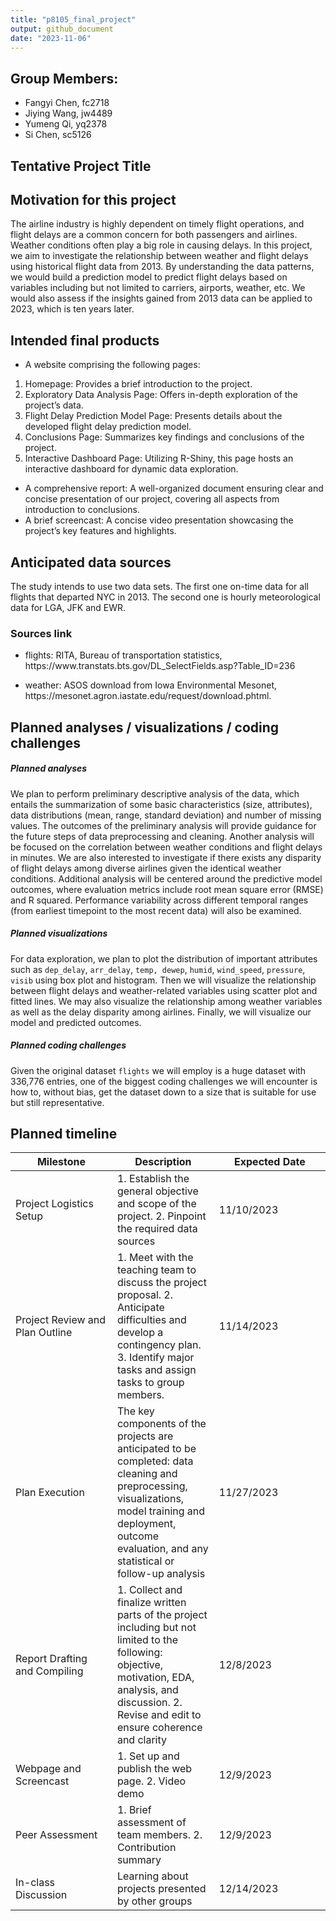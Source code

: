 ```yaml
---
title: "p8105_final_project"
output: github_document
date: "2023-11-06"
---
```


## Group Members:

* Fangyi Chen, fc2718
* Jiying Wang, jw4489 
* Yumeng Qi, yq2378
* Si Chen, sc5126

## Tentative Project Title

## Motivation for this project

The airline industry is highly dependent on timely flight operations, and flight delays are a common concern for both passengers and airlines. Weather conditions often play a big role in causing delays. In this project, we aim to investigate the relationship between weather and flight delays using historical flight data from 2013. By understanding the data patterns, we would build a prediction model to predict flight delays based on variables including but not limited to carriers, airports, weather, etc. We would also assess if the insights gained from 2013 data can be applied to 2023, which is ten years later.

## Intended final products

* A website comprising the following pages: 
1) Homepage: Provides a brief introduction to the project.
2) Exploratory Data Analysis Page: Offers in-depth exploration of the project's data.
3) Flight Delay Prediction Model Page: Presents details about the developed flight delay prediction model.
4) Conclusions Page: Summarizes key findings and conclusions of the project.
5) Interactive Dashboard Page: Utilizing R-Shiny, this page hosts an interactive dashboard for dynamic data exploration.
* A comprehensive report: A well-organized document ensuring clear and concise presentation of our project, covering all aspects from introduction to conclusions.
* A brief screencast: A concise video presentation showcasing the project's key features and highlights.


## Anticipated data sources

The study intends to use two data sets. The first one on-time data for all flights that departed NYC in 2013. The second one is hourly meteorological data for LGA, JFK and EWR. 

### Sources link

* flights: RITA, Bureau of transportation statistics, https://www.transtats.bts.gov/DL_SelectFields.asp?Table_ID=236

* weather: ASOS download from Iowa Environmental Mesonet, https://mesonet.agron.iastate.edu/request/download.phtml.

## Planned analyses / visualizations / coding challenges

##### Planned analyses

We plan to perform preliminary descriptive analysis of the data, which entails the summarization of some basic characteristics (size, attributes), data distributions (mean, range, standard deviation) and number of missing values. The outcomes of the preliminary analysis will provide guidance for the future steps of data preprocessing and cleaning. Another analysis will be focused on the correlation between weather conditions and flight delays in minutes. We are also interested to investigate if there exists any disparity of flight delays among diverse airlines given the identical weather conditions. Additional analysis will be centered around the predictive model outcomes, where evaluation metrics include root mean square error (RMSE) and R squared. Performance variability across different temporal ranges (from earliest timepoint to the most recent data) will also be examined.

##### Planned visualizations

For data exploration, we plan to plot the distribution of important attributes such as `dep_delay`, `arr_delay`, `temp, dewep`, `humid`, `wind_speed`, `pressure`, `visib` using box plot and histogram. Then we will visualize the relationship between flight delays and weather-related variables using scatter plot and fitted lines. We may also visualize the relationship among weather variables as well as the delay disparity among airlines. Finally, we will visualize our model and predicted outcomes.


##### Planned coding challenges

Given the original dataset `flights` we will employ is a huge dataset with 336,776 entries, one of the biggest coding challenges we will encounter is how to, without bias, get the dataset down to a size that is suitable for use but still representative.


## Planned timeline

Milestone  | Description | Expected Date
------------- | ------------- | --------------
Project Logistics Setup  | 1. Establish the general objective and scope of the project.  2. Pinpoint the required data sources | 11/10/2023
Project Review and Plan Outline  | 1. Meet with the teaching team to discuss the project proposal. 2. Anticipate difficulties and develop a contingency plan. 3. Identify major tasks and assign tasks to group members.| 11/14/2023
Plan Execution | The key components of the projects are anticipated to be completed: data cleaning and preprocessing, visualizations, model training and deployment, outcome evaluation, and any statistical or follow-up analysis | 11/27/2023
Report Drafting and Compiling | 1. Collect and finalize written parts of the project including but not limited to the following: objective, motivation, EDA, analysis, and discussion.  2. Revise and edit to ensure coherence and clarity | 12/8/2023
Webpage and Screencast | 1. Set up and publish the web page.  2. Video demo | 12/9/2023
Peer Assessment | 1. Brief assessment of team members.  2. Contribution summary | 12/9/2023
In-class Discussion | Learning about projects presented by other groups | 12/14/2023


